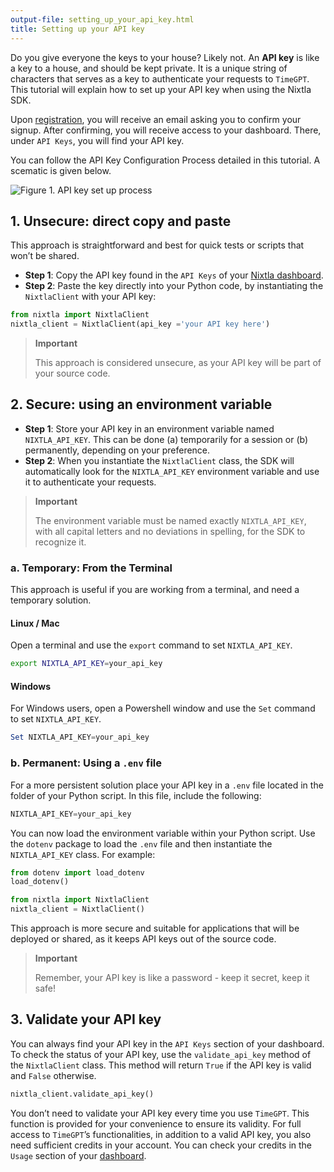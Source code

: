 ```yaml
---
output-file: setting_up_your_api_key.html
title: Setting up your API key
---
```



Do you give everyone the keys to your house? Likely not. An **API key**
is like a key to a house, and should be kept private. It is a unique
string of characters that serves as a key to authenticate your requests
to `TimeGPT`. This tutorial will explain how to set up your API key when
using the Nixtla SDK.

Upon [registration](https://dashboard.nixtla.io/), you will receive an
email asking you to confirm your signup. After confirming, you will
receive access to your dashboard. There, under `API Keys`, you will find
your API key.

You can follow the API Key Configuration Process detailed in this
tutorial. A scematic is given below.

<img src="https://github.com/Nixtla/nixtla/blob/main/nbs/img/api_key_process.png?raw=true" alt="Figure 1. API key set up process" />

## 1. Unsecure: direct copy and paste

This approach is straightforward and best for quick tests or scripts
that won’t be shared.

-   **Step 1**: Copy the API key found in the `API Keys` of your [Nixtla
    dashboard]((https://dashboard.nixtla.io/)).
-   **Step 2**: Paste the key directly into your Python code, by
    instantiating the `NixtlaClient` with your API key:

```python
from nixtla import NixtlaClient 
nixtla_client = NixtlaClient(api_key ='your API key here')
```

> **Important**
>
> This approach is considered unsecure, as your API key will be part of
> your source code.

## 2. Secure: using an environment variable

-   **Step 1**: Store your API key in an environment variable named
    `NIXTLA_API_KEY`. This can be done (a) temporarily for a session
    or (b) permanently, depending on your preference.
-   **Step 2**: When you instantiate the `NixtlaClient` class, the SDK
    will automatically look for the `NIXTLA_API_KEY` environment
    variable and use it to authenticate your requests.

> **Important**
>
> The environment variable must be named exactly `NIXTLA_API_KEY`, with
> all capital letters and no deviations in spelling, for the SDK to
> recognize it.

### a. Temporary: From the Terminal

This approach is useful if you are working from a terminal, and need a
temporary solution.

#### Linux / Mac

Open a terminal and use the `export` command to set `NIXTLA_API_KEY`.

```bash
export NIXTLA_API_KEY=your_api_key
```

#### Windows

For Windows users, open a Powershell window and use the `Set` command to
set `NIXTLA_API_KEY`.

```powershell
Set NIXTLA_API_KEY=your_api_key
```

### b. Permanent: Using a `.env` file

For a more persistent solution place your API key in a `.env` file
located in the folder of your Python script. In this file, include the
following:

```python
NIXTLA_API_KEY=your_api_key
```

You can now load the environment variable within your Python script. Use
the `dotenv` package to load the `.env` file and then instantiate the
`NIXTLA_API_KEY` class. For example:

```python
from dotenv import load_dotenv
load_dotenv()

from nixtla import NixtlaClient
nixtla_client = NixtlaClient()
```

This approach is more secure and suitable for applications that will be
deployed or shared, as it keeps API keys out of the source code.

> **Important**
>
> Remember, your API key is like a password - keep it secret, keep it
> safe!

## 3. Validate your API key

You can always find your API key in the `API Keys` section of your
dashboard. To check the status of your API key, use the
`validate_api_key` method of the `NixtlaClient` class. This method will
return `True` if the API key is valid and `False` otherwise.

```python
nixtla_client.validate_api_key()
```

You don’t need to validate your API key every time you use `TimeGPT`.
This function is provided for your convenience to ensure its validity.
For full access to `TimeGPT`’s functionalities, in addition to a valid
API key, you also need sufficient credits in your account. You can check
your credits in the `Usage` section of your
[dashboard]((https://dashboard.nixtla.io/)).

